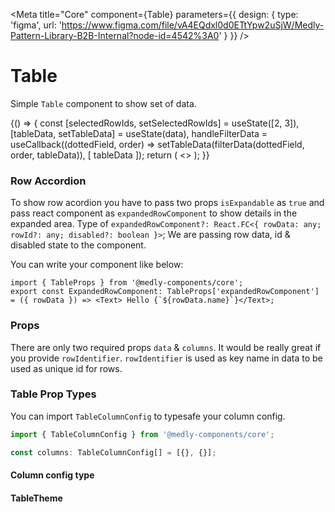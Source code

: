 
<Meta
    title="Core"
    component={Table}
    parameters={{
        design: {
            type: 'figma',
            url: 'https://www.figma.com/file/vA4EQdxl0d0ETtYpw2uSjW/Medly-Pattern-Library-B2B-Internal?node-id=4542%3A0'
        }
    }}
/>

# Table

Simple `Table` component to show set of data.

<Preview withToolbar>
    <Story name="Table">
        {() => {
            const [selectedRowIds, setSelectedRowIds] = useState([2, 3]),
                [tableData, setTableData] = useState(data),
                handleFilterData = useCallback((dottedField, order) => setTableData(filterData(dottedField, order, tableData)), [
                    tableData
                ]);
            return (
                <>
                    <DarkBackground showRowWithCardStyle={boolean('Show Row With Card Style', true)} />
                    <Table
                        data={tableData}
                        columns={columns}
                        onSort={handleFilterData}
                        selectedRowIds={selectedRowIds}
                        onRowSelection={setSelectedRowIds}
                        onRowClick={action('Row Clicked')}
                        isLoading={boolean('Loading', false)}
                        isSelectable={boolean('Is selectable', true)}
                        isExpandable={boolean('Is Expandable', true)}
                        rowSelectionDisableKey="disabled"
                        size={select('Size', ['S', 'M', 'L'], 'L')}
                        showRowWithCardStyle={boolean('Show Row With Card Style', true)}
                        expandedRowComponent={ExpandedRowComponent}
                    />
                </>
            );
        }}
    </Story>
</Preview>

### Row Accordion

To show row acordion you have to pass two props `isExpandable` as `true` and pass react component as `expandedRowComponent` to show details in the expanded area. Type of `expandedRowComponent?: React.FC<{ rowData: any; rowId?: any; disabled?: boolean }>`; We are passing row data, id & disabled state to the component.

You can write your component like below:

```tsx
import { TableProps } from '@medly-components/core';
export const ExpandedRowComponent: TableProps['expandedRowComponent'] = ({ rowData }) => <Text> Hello {`${rowData.name}`}</Text>;
```

### Props

There are only two required props `data` & `columns`. It would be really great if you provide `rowIdentifier`. `rowIdentifier` is used as key name in data to be used as unique id for rows.

<Props of={Table} />

### Table Prop Types

You can import `TableColumnConfig` to typesafe your column config.

```ts
import { TableColumnConfig } from '@medly-components/core';

const columns: TableColumnConfig[] = [{}, {}];
```

#### Column config type

<Props of={ColumnConfigInterface} />

#### TableTheme

<Props of={ThemeInterface} />
